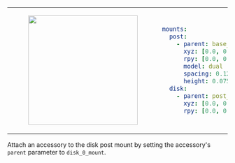 <table>
<tr>
<td>
<center>
<figure>
    <img src={require("./img/disk_post.png").default} width="250" />
</figure>
</center>
</td>
<td>

```yaml
mounts:
  post:
    - parent: base_link
      xyz: [0.0, 0.0, 0.0]
      rpy: [0.0, 0.0, 0.0]
      model: dual
      spacing: 0.12
      height: 0.075
  disk:
    - parent: post_0_mount
      xyz: [0.0, 0.0, 0.0]
      rpy: [0.0, 0.0, 0.0]
```

</td>
</tr>
</table>

Attach an accessory to the disk post mount by setting the accessory's `parent` parameter to `disk_0_mount`.
